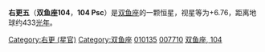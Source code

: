 {{Starbox begin
| name = 右更五
}}
{{Starbox observe
| epoch = [[J2000.0|J2000.0]]
| constell = [[双鱼座|双鱼座]]
| 星官 = [[:Category:右更_(星官)|右更]] （[[娄宿|娄宿]]）
| ra = {{RA| +1| 39| 15.39}}
| dec = {{DEC| 14| 17| 8.25}}
| appmag_v = 6.76
}}
{{Starbox character
| class =  K0
| b-v =  +1.12
| u-b =  +0.98
| variable = 
}}
{{Starbox astrometry
| radial_v =  -5.31
| prop_mo_ra = 89.39
| prop_mo_dec = -27.36
| parallax = 7.53
| p_error = 0.56
| absmag_v = 1.14
}}
{{Starbox catalog
| names = [[SAO星表|SAO]] 92556，[[HD星表|HD]] 10135 ，[[波恩星表|BD]]+13 255，[[依巴谷星表|HIP]] 7710 
}}
{{Starbox reference |Simbad=104 Psc }}
{{Starbox end}}

'''右更五'''（'''双鱼座104'''，'''104 Psc'''）是[[双鱼座|双鱼座]]的一颗恒星，视星等为+6.76，距离地球约433[[光年|光年]]。
{{stars of Pisces}}
{{星官|右更|5|5}}
[[Category:右更_(星官)|Category:右更 (星官)]]
[[Category:双鱼座|Category:双鱼座]]
[[Category:HD和HDE天體|010135]]
[[Category:HIP天體|007710]]
[[Category:佛氏天體|双鱼座, 104]]